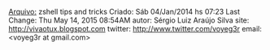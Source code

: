 [[Arquivo:]] zshell tips and tricks
Criado: Sáb 04/Jan/2014 hs 07:23
Last Change: Thu May 14, 2015  08:54AM
autor: Sérgio Luiz Araújo Silva
site: http://vivaotux.blogspot.com
twitter: http://www.twitter.com/voyeg3r
email: <voyeg3r at gmail.com>

{{{ keep this line to see literal text

References: http://chneukirchen.org/dotfiles/.zshrc

==how to run a secret series of commands==
source: http://unix.stackexchange.com/questions/6094/is-there-any-way-to-keep-a-command-from-being-added-to-your-history/6141#6141

    % fc -p
    % secret-command
    % fc -P

==how to show a function definition==
reference: http://va.mu/BLEHZ

  functions func_name

you can use =command instead $(which command)

==Just found this little gem==

cd old new

This form of cd replaces all occurences of old in the full path of the present directory with new and tries to change the working directory to the resulting path.

For example, if your working directory is /home/larry/code/backrub/server and you want to switch to /home/sergei/code/backrub/server, all you need to do is:

cd larry sergei


==zsh buffer stack==

  If you type

  ls -L /etc/some_command

  and them press Esc-q to call man ls
  when you exit the manual the last command reapers

  and if you are typing a command and press Esc-h, iven if
  you are in the middle of a typed command, zsh will show you
  the required manual

==how upgrade oh-my-zsh==


    Open up Terminal

    Type in '~/.oh-my-zsh', this should change your directory to the zsh directory.
    -Terminal should read: " .oh-my-zsh git:(master) ". If it does, go to step 3.

    Type in "git status" to see that your status is ahead of master.
    -If you're not concerned about the file status changes, you can "stash" those changes by doing step 4.

    Type in "git stash" to save the progress in the git and move the head back to master.
    Done. Now you should be able to upgrade the next time the terminal asks you too.

    now type

				upgrade_oh_my_zsh

		now type

				git stash pop

=fasd tool shortcuts==

  fasd is a tools installed in zsh environment

  f foo           # list frecent files matching foo
  a foo bar       # list frecent files and directories matching foo and bar
  f js$           # list frecent files that ends in js
  f -e vim foo    # run vim on the most frecent file matching foo
  mplayer `f bar` # run mplayer on the most frecent file matching bar
  z foo           # cd into the most frecent directory matching foo
  open `sf pdf`   # interactively select a file matching pdf and launch `open`

	# aliases para fasd
	alias a='fasd -a'        # any
	alias s='fasd -si'       # show / search / select
	alias d='fasd -d'        # directory
	alias f='fasd -f'        # file
	alias sd='fasd -sid'     # interactive directory selection
	alias sf='fasd -sif'     # interactive file selection
	alias z='fasd_cd -d'     # cd, same functionality as j in autojump
	alias zz='fasd_cd -d -i' # cd with interactive selection
	alias v='f -e vim'       # open file with vim
	alias o='a -e xdg-open'  # quick opening files with xdg-open#

= changing the shell =

	sudo chsh -s $(which zsh) $(whoami)

= one-liners =

# lowcase filenames - source: http://lorenzod8n.wordpress.com/category/zsh/

		for file in *; do mv $file ${file:l}; done
		for p in ~/pictures/**/*[A-Z]*; do mv $p ${p:l}; done

An application of modifiers is !:t, which results into the basename of
the last argument. Very useful when working with URLs, for example.
You’ll never have to strip the path manually again:

% wget ftp://ruby-lang.org/pub/ruby/1.8/ruby-1.8.7-p330.tar.gz
% tar xzvf !:t


# this command

						ls -1 */**/*.sh

# is equivalent to:

						find -iname "*.sh" -printf "\n%f"

# to show files created less than one day

        ls -1 *(.m-1)

   the option -1 sets one result per line
   and the dot '.' alows only regular files
   the 'm-1' asks modifications at less than one day


#  find all files with size larger than 10 megabytes

        ls **/*(.Lm+10)

# find all files you accessed within the last month:

        ls **/*(.aM-1)

# list files not ending with 'o'

        echo *.[^o]

# avoinding files that start with uppercase

        echo [^[:upper:]]*

# files changed in the last hour

        echo *(mh-1)

Nevertheless, you could also check for either

    acced or changed in the last hour
    access ................. (ah-1)
    or creation ............ (ch-1)

    acced or changed in the last minute
    access ................. (am-1)
    or creation ............ (cm-1)

    acced or changed in the last Month
    access ................. (aM-1)
    or creation ............ (cM-1)

    changed at more than 3 weeks (mw+3)

    (Lm+5) —larger than five megabytes.

    ls **/*(.) .......... regular files
    ls **/*(^.) ......... not regular files
    ls **/*(@) .......... simbolic links
    ls **/*(*) .......... executable files
    ls **/*(rwx) ........ readable writable and executable by user
    ls **/*(m-1) ........ modification time -1 24h
    ls **/*(mm-1) ....... modification minute -1
    ls **/*(M-1) ........ modification time -1 month
    ls **/*(mh-1) ....... modification hour
    ls **/*(a+1) .......  acces more than one day
    ls **/*(aM+1) ....... acces more than one month
    ls **/*(.DmM+12) .... regular files older thant one year
    ls **/*(L+10M) ...... file more than 10M
    ls **/*(*Lk-5) ...... executable files less than 5kb

    ls *(.D)  ........... D dotfiles '.' regular files

    ls -l **/*(.Lm-2mh-1om[1,3])
    Lm-2 # <2mbs
    mh-1 # less 1 hr
    om[1,3] most recent 3

    (om) tells the glob to sort the remaining files by their modification date.

Note that the default unit for this qualifier is days, so (m-1) will mean a day ago or, more precisely, up to 24 hours before the current system time.

=zsh completions for yaourt=

http://youtu.be/mCHwb_TD4ng

1) First install aur-git and run sudo aur to build local database.
2) Grab this function I sloppily put together:

# http://pastebin.com/EJrzSh5A
# -----8<------------------------
#compdef yaourt
typeset -A opt_args

_localaur () { compadd $(ls /var/aur/) ; }
_yaourt() {
'_localaur'
}


_yaourt "$@"

# -----8<------------------------

and put it in a directory other then the default functions directory for zsh ( I am using $HOME/.zsh/functions ).


3) Add a directory to your fpath in your .zshrc so as not to conflict with the original completion script for yaourt.

fpath=( $HOME/.zsh/functions $fpath )


Now tab away and enjoy.

That's it. Thanks for watching.

=use r to repeat the last command - with substituition =

  echo one two
  r two=three
  one three

= print var in lowcase =

		echo $var:l

= print file name without extension =

    echo $filename:r

    # Remove the suffix from each file (*.sh in this example)
    $f:e is $f file extension
    :h --> head (dirname)
    :t --> tail (basename)
    :r --> rest (extension removed)
    $ for f (*.sh) mv $f $f:r

=how set up 'command not found'=

[ -r /etc/profile.d/cnf.sh ] && . /etc/profile.d/cnf.sh

== some funtions ==

shell () {
  ps | grep `echo $$` | awk '{ print $4 }'
}

# show only directories
print -l foldero/**/*(/)

# show only regular files
print -l foldero/**/*(.)

changed in last three days
		ls -l */**(.m3)

# show empty files
ls -l foldero/**/*(L0)

# show files greater than 3 KB
ls -l foldero/**/*(Lk+3)

# show files modified in the last hour
print -l foldero/**/*(mh-1)

# shortcut to show or manipulate most recent file
 for example

    ls Ctrl-x Ctrl-m

The above shortuc will put the most recent file name in command line

# sort files from most to least recently modified and show the last 3
ls -l foldero/**/*(om[1,3])

   list the most recent file
		ls -l */**(.om[1])

    # vi newest file
		vi *(.om[1])

show all files with extension .pdf in current directory and all subdirectory

ls **/*.pdf

make all files executable (recursively)

		chmod -x **/*(.)

show all regular files with the word “test” in their name in current directory and all subdirectory


		ls **/*test*(.)

find all executable files in current directory and all subdirectory


				ls -l **/*(.x)

find all files of user tomcat

		ls -l **/*(u:tomcat:)

find all files you accessed within the last month:


		ls **/*(.aM-1)

find all files with size larger than 10 megabytes

		ls **/*(.Lm+10)


show only executable files

   ls -l **/*(*)

tornar executáveis todos os arquivos de um diretório


    o ponto "." é um qualificador que indica arquio

		chmod -x **/*(.)

# You can access zmv's advanced documentation by typing man zshcontrib.
# zmv "programmable rename"
autoload -U zmv

# rename txt to rb

    zmv -Wv '*.txt' '*.rb'

with the '-n' option you can only see what will happen
without actualy changing any file.

    zmv -n (*) ${(U)1}

#Replace spaces in filenames with underline

		zmv '* *' '$f:gs/ /_'

		zmv '*' '$f:s/hell/heaven/'


zmv '(* *)' '${1// /}'
zmv -Q "(**/)(* *)(D)" "\$1\${2// /_}"
# Change the suffix from *.sh to *.pl
zmv -W '*.sh' '*.pl'
# lowercase/uppercase all files/directories
$ zmv '(*)' '${(L)1}' # lowercase
$ zmv '(*)' '${(U)1}' # uppercase

}}}
